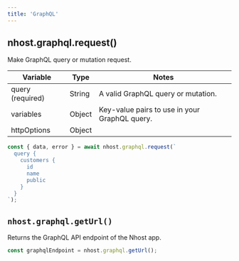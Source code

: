```yaml
---
title: 'GraphQL'
---
```


## nhost.graphql.request()

Make GraphQL query or mutation request.

| Variable         | Type   | Notes                                         |
| ---------------- | ------ | --------------------------------------------- |
| query (required) | String | A valid GraphQL query or mutation.            |
| variables        | Object | Key-value pairs to use in your GraphQL query. |
| httpOptions      | Object |                                               |

```js
const { data, error } = await nhost.graphql.request(`
  query {
    customers {
      id
      name
      public
    }
  }
`);
```

## `nhost.graphql.getUrl()`

Returns the GraphQL API endpoint of the Nhost app.

```js
const graphqlEndpoint = nhost.graphql.getUrl();
```
